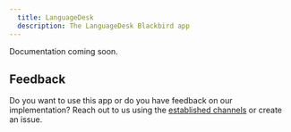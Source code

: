 ```yaml
---
  title: LanguageDesk
  description: The LanguageDesk Blackbird app
---
```


<LinkCard title="View on Github" target="_blank" href="https://github.com/bb-io/LanguageDesk" icon="github" />

Documentation coming soon.

## Feedback

Do you want to use this app or do you have feedback on our implementation? Reach out to us using the [established channels](https://www.blackbird.io/) or create an issue.

